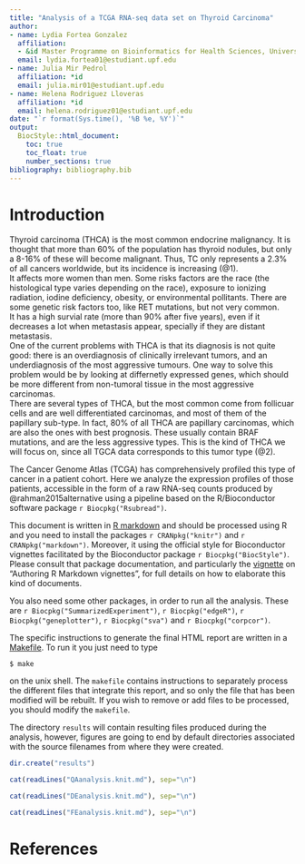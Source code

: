 ```yaml
---
title: "Analysis of a TCGA RNA-seq data set on Thyroid Carcinoma"
author:
- name: Lydia Fortea Gonzalez
  affiliation:
  - &id Master Programme on Bioinformatics for Health Sciences, Universitat Pompeu Fabra, Barcelona, Spain
  email: lydia.fortea01@estudiant.upf.edu
- name: Julia Mir Pedrol
  affiliation: *id
  email: julia.mir01@estudiant.upf.edu
- name: Helena Rodriguez Lloveras
  affiliation: *id
  email: helena.rodriguez01@estudiant.upf.edu
date: "`r format(Sys.time(), '%B %e, %Y')`"
output: 
  BiocStyle::html_document:
    toc: true
    toc_float: true
    number_sections: true
bibliography: bibliography.bib
---
```


# Introduction

Thyroid carcinoma (THCA) is the most common endocrine malignancy. It is thought that more than 60% of the population has thyroid nodules, but only a 8-16% of these will become malignant. Thus, TC only represents a 2.3% of all cancers worldwide, but its incidence is increasing (@1).  
It affects more women than men. Some risks factors are the race (the histological type varies depending on the race), exposure to ionizing radiation, iodine deficiency, obesity, or environmental pollitants. There are some genetic risk factors too, like RET mutations, but not very common.  
It has a high survial rate (more than 90% after five years), even if it decreases a lot when metastasis appear, specially if they are distant metastasis.  
One of the current problems with THCA is that its diagnosis is not quite good: there is an overdiagnosis of clinically irrelevant tumors, and an underdiagnosis of the most aggressive tumours. One way to solve this problem would be by looking at differnetly expressed genes, which should be more different from non-tumoral tissue in the most aggressive carcinomas.  
There are several types of THCA, but the most common come from follicuar cells and are well differentiated carcinomas, and most of them of the papillary sub-type. In fact, 80% of all THCA are papillary carcinomas, which are also the ones with best prognosis. These usually contain BRAF mutations, and are the less aggressive types. This is the kind of THCA we will focus on, since all TGCA data corresponds to this tumor type (@2).  

The Cancer Genome Atlas (TCGA) has comprehensively profiled this type of cancer
in a patient cohort. Here we analyze the expression profiles of those
patients, accessible in the form of a raw RNA-seq counts produced by
@rahman2015alternative using a pipeline based on the R/Bioconductor
software package `r Biocpkg("Rsubread")`.

This document is written in [R markdown](https://rmarkdown.rstudio.com) and
should be processed using R and you need to install the packages
`r CRANpkg("knitr")` and `r CRANpkg("markdown")`. Moreover, it using the official
style for Bioconductor vignettes facilitated by the Bioconductor package
`r Biocpkg("BiocStyle")`. Please consult that package documentation, and particularly
the [vignette](http://bioconductor.org/packages/release/bioc/vignettes/BiocStyle/inst/doc/AuthoringRmdVignettes.html)
on "Authoring R Markdown vignettes", for full details on how to elaborate this
kind of documents.  

You also need some other packages, in order to run all the analysis. These are `r Biocpkg("SummarizedExperiment")`, `r Biocpkg("edgeR")`, `r Biocpkg("geneplotter")`, `r Biocpkg("sva")` and `r Biocpkg("corpcor")`.   

The specific instructions to generate the final HTML report are written in a
[Makefile](https://en.wikipedia.org/wiki/Makefile). To run it you just need to type

   ```
   $ make
   ```

on the unix shell. The `makefile` contains instructions to separately process
the different files that integrate this report, and so only the file that has
been modified will be rebuilt. If you wish to remove or add files to be processed,
you should modify the `makefile`.

The directory `results` will contain resulting files produced during the analysis,
however, figures are going to end by default directories associated with the
source filenames from where they were created.

```r
dir.create("results")
```

```r
cat(readLines("QAanalysis.knit.md"), sep="\n")
```

```r
cat(readLines("DEanalysis.knit.md"), sep="\n")
```

```r
cat(readLines("FEanalysis.knit.md"), sep="\n")
```
# References